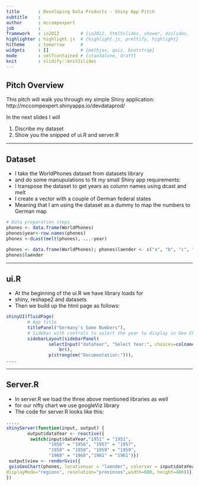 ```yaml
---
title       : Developing Data Products - Shiny App Pitch
subtitle    : 
author      : mccompexpert
job         : 
framework   : io2012        # {io2012, html5slides, shower, dzslides, ...}
highlighter : highlight.js  # {highlight.js, prettify, highlight}
hitheme     : tomorrow      # 
widgets     : []            # {mathjax, quiz, bootstrap}
mode        : selfcontained # {standalone, draft}
knit        : slidify::knit2slides
---
```



## Pitch Overview

This pitch will walk you through my simple Shiny application:
http://mccompexpert.shinyapps.io/devdataprod/

In the next slides I will

1. Discribe my dataset
2. Show you the snipped of ui.R and server.R

---

## Dataset
* I take the WorldPhones dataset from datasets library
* and do some manupulations to fit my small Shiny app requirements:
 + I transpose the dataset to get years as column names using dcast and melt
 + I create a vector with a couple of German federal states
* Meaning that I am using the dataset as a dummy to map the numbers to German map        
```r
# Data preparation steps
phones <- data.frame(WorldPhones)
phones$year<-row.names(phones)
phones <-dcast(melt(phones), ...~year)
```

```r
phones <- data.frame(WorldPhones); phones$laender <- c("a", "b", "c", "d", "e", "f", "g")
phones$laender
```
---

## ui.R
* At the beginning of the ui.R we have library loads for
 + shiny, reshape2 and datasets
* Then we build up the html page as follows:
```r

shinyUI(fluidPage(
        # App title
        titlePanel("Germany's Some Numbers"),
        # Sidebar with controls to select the year to display in Geo Chart
        sidebarLayout(sidebarPanel(
                selectInput("dataYear", "Select Year:", choices=colnames(phones[,-8])),hr(),
        			br(),
				p(strong(em("Documentation:"))),
....
```

---

## Server.R

* In server.R we load the three above mentioned libraries as well
* for our nifty chart we use googleViz library
* The code for server.R looks like this:

```r
.....
shinyServer(function(input, output) {
        output$dataYear <- reactive({
         switch(input$dataYear,"1951" = "1951",
                "1956" = "1956", "1957" = "1957",
                "1958" = "1958", "1959" = "1959",
                "1960" = "1960","1961" = "1961")})
 output$view <- renderGvis({
 gvisGeoChart(phones, locationvar = "laender", colorvar = input$dataYear,options=list(region="DE",
displayMode="regions", resolution="provinces",width=600, height=400))})
})

```